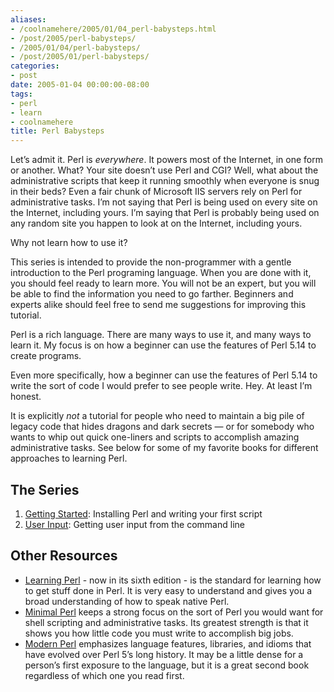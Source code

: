 ```yaml
---
aliases:
- /coolnamehere/2005/01/04_perl-babysteps.html
- /post/2005/perl-babysteps/
- /2005/01/04/perl-babysteps/
- /post/2005/01/perl-babysteps/
categories:
- post
date: 2005-01-04 00:00:00-08:00
tags:
- perl
- learn
- coolnamehere
title: Perl Babysteps
---
```


Let’s admit it.
Perl is *everywhere*.
It powers most of the Internet, in one form or another.
What?
Your site doesn’t use Perl and CGI?
Well, what about the administrative scripts that keep it running smoothly when everyone is snug in their beds?
Even a fair chunk of Microsoft IIS servers rely on Perl for administrative tasks.
I’m not saying that Perl is being used on every site on the Internet, including yours.
I’m saying that Perl is probably being used on any random site you happen to look at on the Internet, including yours.

Why not learn how to use it?

This series is intended to provide the non-programmer with a gentle introduction to the Perl programing language.
When you are done with it, you should feel ready to learn more.
You will not be an expert, but you will be able to find the information you need to go farther.
Beginners and experts alike should feel free to send me suggestions for improving this tutorial.

Perl is a rich language.
There are many ways to use it, and many ways to learn it.
My focus is on how a beginner can use the features of Perl 5.14 to create programs.

Even more specifically, how a beginner can use the features of Perl 5.14 to write the sort of code I would prefer to see people write. Hey. At least I’m honest.

It is explicitly *not* a tutorial for people who need to maintain a big pile of legacy code that hides dragons and dark secrets —
or for somebody who wants to whip out quick one-liners and scripts to accomplish amazing administrative tasks.
See below for some of my favorite books for different approaches to learning Perl.

## The Series

[Getting Started]: /post/2005/01/perl-5-babysteps-01-getting-started/
[User Input]: /post/2009/05/perl-5-babysteps-02-user-input/


1. [Getting Started][]: Installing Perl and writing your first script
2. [User Input][]: Getting user input from the command line

## Other Resources

* [Learning Perl](http://oreilly.com/catalog/9781449303587/) - now in its sixth edition - is the standard for learning how to get stuff done in Perl.
  It is very easy to understand and gives you a broad understanding of how to speak native Perl.
* [Minimal Perl](http://manning.com/maher/) keeps a strong focus on the sort of Perl you would want for shell scripting and administrative tasks.
  Its greatest strength is that it shows you how little code you must write to accomplish big jobs.
* [Modern Perl](http://onyxneon.com/books/modern_perl/) emphasizes language features, libraries, and idioms that have evolved over Perl 5’s long history.
  It may be a little dense for a person’s first exposure to the language, but it is a great second book regardless of which one you read first.